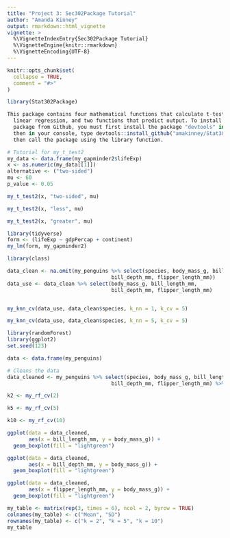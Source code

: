 ```yaml
---
title: "Project 3: Sec302Package Tutorial"
author: "Amanda Kinney"
output: rmarkdown::html_vignette
vignette: >
  %\VignetteIndexEntry{Sec302Package Tutorial}
  %\VignetteEngine{knitr::rmarkdown}
  %\VignetteEncoding{UTF-8}
---
```


```r
knitr::opts_chunk$set(
  collapse = TRUE,
  comment = "#>"
)
```

```r
library(Stat302Package)
```

```r
This package contains four mathematical functions that calculate t-test values,
  linear regression, and two functions that predict output. To install this
  package from Github, you must first install the package "devtools" in R and
  then in your console, type devtools::install_github("amakinney/Stat302Package")
  then call the package using the library function. 

```


```r

# Tutorial for my_t_test2
my_data <- data.frame(my_gapminder2$lifeExp)
x <- as.numeric(my_data[[1]])
alternative <- ("two-sided")
mu <- 60
p_value <- 0.05

my_t_test2(x, "two-sided", mu)

my_t_test2(x, "less", mu)

my_t_test2(x, "greater", mu)

```



```r
library(tidyverse)
form <- (lifeExp ~ gdpPercap + continent)
my_lm(form, my_gapminder2)

```






```r

library(class)

data_clean <- na.omit(my_penguins %>% select(species, body_mass_g, bill_length_mm, 
                                  bill_depth_mm, flipper_length_mm))
data_use <- data_clean %>% select(body_mass_g, bill_length_mm, 
                                  bill_depth_mm, flipper_length_mm)


my_knn_cv(data_use, data_clean$species, k_nn = 1, k_cv = 5)

my_knn_cv(data_use, data_clean$species, k_nn = 5, k_cv = 5)

```


```r
library(randomForest)
library(ggplot2)
set.seed(123)

data <- data.frame(my_penguins)

# Cleans the data
data_cleaned <- my_penguins %>% select(species, body_mass_g, bill_length_mm, 
                                  bill_depth_mm, flipper_length_mm) %>% na.omit()

k2 <- my_rf_cv(2)

k5 <- my_rf_cv(5)

k10 <- my_rf_cv(10)

ggplot(data = data_cleaned, 
       aes(x = bill_length_mm, y = body_mass_g)) +
  geom_boxplot(fill = "lightgreen") 

ggplot(data = data_cleaned, 
       aes(x = bill_depth_mm, y = body_mass_g)) +
  geom_boxplot(fill = "lightgreen")

ggplot(data = data_cleaned, 
       aes(x = flipper_length_mm, y = body_mass_g)) +
  geom_boxplot(fill = "lightgreen")

my_table <- matrix(rep(3, times = 6), ncol = 2, byrow = TRUE)
colnames(my_table) <- c("Mean", "SD")
rownames(my_table) <- c("k = 2", "k = 5", "k = 10")
my_table
```




























